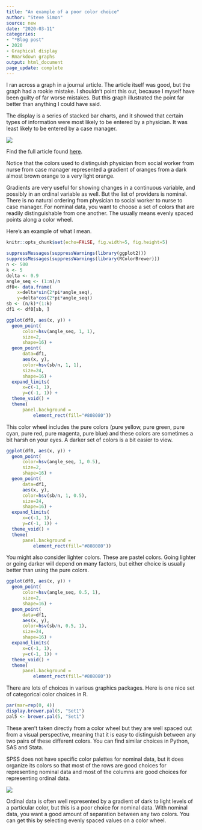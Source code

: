 ```yaml
---
title: "An example of a poor color choice"
author: "Steve Simon"
source: new
date: "2020-03-11"
categories:
- "*Blog post"
- 2020
- Graphical display
- Rmarkdown graphs
output: html_document
page_update: complete
---
```


I ran across a graph in a journal article. The article itself was good, but the graph had a rookie mistake. I shouldn't point this out, because I myself have been guilty of far worse mistakes. But this graph illustrated the point far better than anything I could have said.

<!---More--->

The display is a series of stacked bar charts, and it showed that certain types of information were most likely to be entered by a physician. It was least likely to be entered by a case manager.

![](http://www.pmean.com/new-images/20/poor-color-choice-01.png)

Find the full article found [here](https://medinform.jmir.org/2019/3/e13802/). 

Notice that the colors used to distinguish physician from social worker from nurse from case manager represented a gradient of oranges from a dark almost brown orange to a very light orange.

Gradients are very useful for showing changes in a continuous variable, and possibly in an ordinal variable as well. But the list of providers is nominal. There is no natural ordering from physician to social worker to nurse to case manager. For nominal data, you want to choose a set of colors that are readily distinguishable from one another. The usually means evenly spaced points along a color wheel.

Here's an example of what I mean.

```r
knitr::opts_chunk$set(echo=FALSE, fig.width=5, fig.height=5)
```


```r
suppressMessages(suppressWarnings(library(ggplot2)))
suppressMessages(suppressWarnings(library(RColorBrewer)))
n <- 500
k <- 5
delta <- 0.9
angle_seq <- (1:n)/n
df0<- data.frame(
    x=delta*sin(2*pi*angle_seq),
    y=delta*cos(2*pi*angle_seq))
sb <- (n/k)*(1:k)
df1 <- df0[sb, ]

ggplot(df0, aes(x, y)) +
  geom_point(
      color=hsv(angle_seq, 1, 1), 
      size=2, 
      shape=16) +
  geom_point(
      data=df1, 
      aes(x, y), 
      color=hsv(sb/n, 1, 1), 
      size=24, 
      shape=16) +
  expand_limits(
      x=c(-1, 1), 
      y=c(-1, 1)) +
  theme_void() +
  theme(
      panel.background =
          element_rect(fill="#808080"))
```

This color wheel includes the pure colors (pure yellow, pure green, pure cyan, pure red, pure magenta, pure blue) and these colors are sometimes a bit harsh on your eyes. A darker set of colors is a bit easier to view.

```r
ggplot(df0, aes(x, y)) +
  geom_point(
      color=hsv(angle_seq, 1, 0.5), 
      size=2, 
      shape=16) +
  geom_point(
      data=df1, 
      aes(x, y), 
      color=hsv(sb/n, 1, 0.5), 
      size=24, 
      shape=16) +
  expand_limits(
      x=c(-1, 1), 
      y=c(-1, 1)) +
  theme_void() +
  theme(
      panel.background = 
          element_rect(fill="#808080"))
```

You might also consider lighter colors. These are pastel colors. Going lighter or going darker will depend on many factors, but either choice is usually better than using the pure colors.

```r
ggplot(df0, aes(x, y)) +
  geom_point(
      color=hsv(angle_seq, 0.5, 1), 
      size=2, 
      shape=16) +
  geom_point(
      data=df1, 
      aes(x, y), 
      color=hsv(sb/n, 0.5, 1), 
      size=24, 
      shape=16) +
  expand_limits(
      x=c(-1, 1), 
      y=c(-1, 1)) +
  theme_void() +
  theme(
      panel.background =
          element_rect(fill="#808080"))
```

There are lots of choices in various graphics packages. Here is one nice set of categorical color choices in R.

```r
par(mar=rep(0, 4))
display.brewer.pal(5, "Set1")
pal5 <- brewer.pal(5, "Set1")
```

These aren't taken directly from a color wheel but they are well spaced out from a visual perspective, meaning that it is easy to distinguish between any two pairs of these different colors. You can find similar choices in Python, SAS and Stata. 

SPSS does not have specific color palettes for nominal data, but it does organize its colors so that most of the rows are good choices for representing nominal data and most of the columns are good choices for representing ordinal data.

![](http://www.pmean.com/new-images/20/poor-color-choice-02.png)

Ordinal data is often well represented by a gradient of dark to light levels of a particular color, but this is a poor choice for nominal data. With nominal data, you want a good amount of separation between any two colors. You can get this by selecting evenly spaced values on a color wheel.
